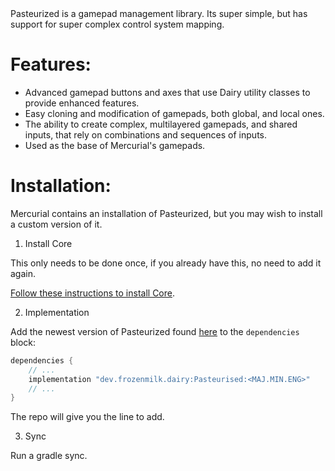 <Note>
Pasteurized is a gamepad management library. Its super simple, but has support
for super complex control system mapping.
</Note>

# Features:

- Advanced gamepad buttons and axes that use Dairy utility classes to provide
  enhanced features.
- Easy cloning and modification of gamepads, both global, and local ones.
- The ability to create complex, multilayered gamepads, and shared inputs, that
  rely on combinations and sequences of inputs.
- Used as the base of Mercurial's gamepads.

# Installation:

<Note>
Mercurial contains an installation of Pasteurized, but you may wish to install a
custom version of it.
</Note>

1. Install Core

<Info>
This only needs to be done once, if you already have this, no need to add it
again.
</Info>

[Follow these instructions to install Core](/Core/overview).

2. Implementation

Add the newest version of Pasteurized found
[here](https://repo.dairy.foundation/#/releases/dev/frozenmilk/dairy/Pasteurized)
to the `dependencies` block:

```gradle
dependencies {
	// ...
	implementation "dev.frozenmilk.dairy:Pasteurised:<MAJ.MIN.ENG>"
	// ...
}
```

The repo will give you the line to add.

3. Sync

Run a gradle sync.
